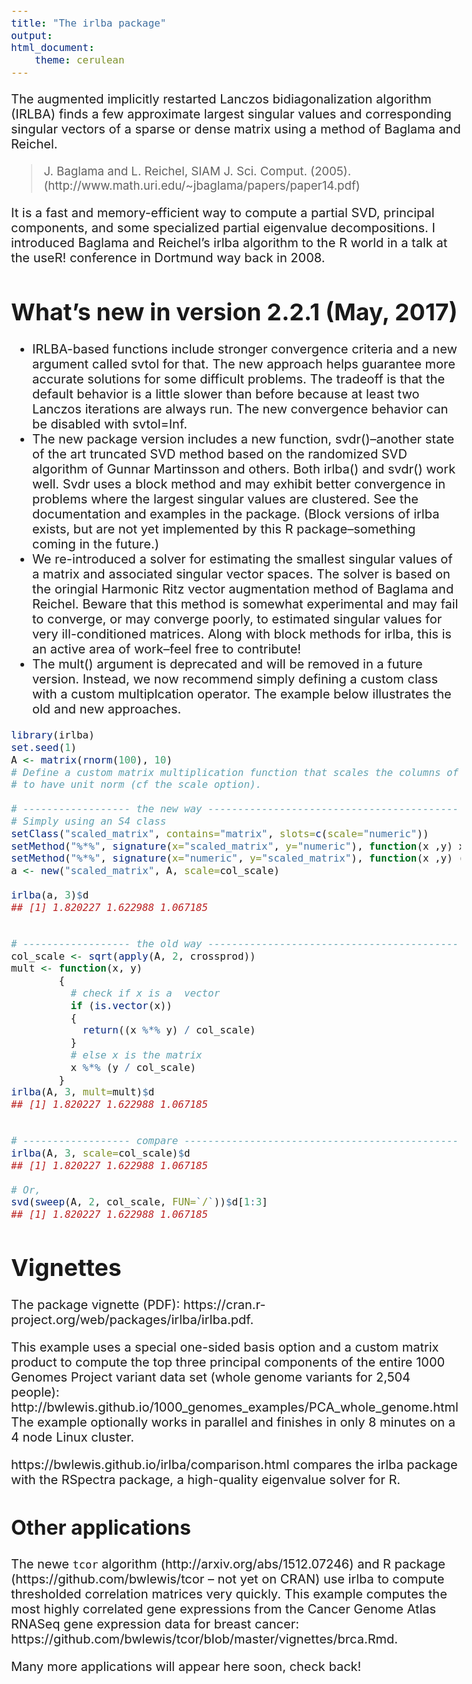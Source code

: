 ```yaml
---
title: "The irlba package"
output:
html_document:
    theme: cerulean
---
```

<style>
body{ font-size: 15pt; }
blockquote{ font-size: 14pt; }
pre{ font-size: 14pt; }
h1{ font-size: 28pt; }
h2,h3,h4,h5,h6{ font-size: 24pt; }
.main-container{ max-width: 85%; }
</style>

The augmented implicitly restarted Lanczos bidiagonalization algorithm (IRLBA)
finds a few approximate largest singular values and corresponding singular
vectors of a sparse or dense matrix using a method of Baglama and Reichel.

> J. Baglama and L. Reichel, SIAM J. Sci. Comput. (2005). (http://www.math.uri.edu/~jbaglama/papers/paper14.pdf)

It is a fast and memory-efficient way to compute a partial SVD, principal
components, and some specialized partial eigenvalue decompositions.  I
introduced Baglama and Reichel's irlba algorithm to the R world in a talk at
the useR! conference in Dortmund way back in 2008.

# What's new in version 2.2.1 (May, 2017)

- IRLBA-based functions include stronger convergence criteria and a new argument called svtol for that. The new approach helps guarantee more accurate solutions for some difficult problems. The tradeoff is that the default behavior is a little slower than before because at least two Lanczos iterations are always run. The new convergence behavior can be disabled with svtol=Inf.
- The new package version includes a new function, svdr()--another state of the art truncated SVD method based on the randomized SVD algorithm of Gunnar Martinsson and others. Both irlba() and svdr() work well. Svdr uses a block method and may exhibit better convergence in problems where the largest singular values are clustered. See the documentation and examples in the package. (Block versions of irlba exists, but are not yet implemented by this R package--something coming in the future.)
- We re-introduced a solver for estimating the smallest singular values of a matrix and associated singular vector spaces. The solver is based on the oringial Harmonic Ritz vector augmentation method of Baglama and Reichel.  Beware that this method is somewhat experimental and may fail to converge, or may converge poorly, to estimated singular values for very ill-conditioned matrices. Along with block methods for irlba, this is an active area of work--feel free to contribute!
- The mult() argument is deprecated and will be removed in a future version. Instead, we now recommend simply defining a custom class with a custom multiplcation operator. The example below illustrates the old and new approaches.

```r
library(irlba)
set.seed(1)
A <- matrix(rnorm(100), 10)
# Define a custom matrix multiplication function that scales the columns of A
# to have unit norm (cf the scale option).

# ------------------ the new way ------------------------------------------
# Simply using an S4 class
setClass("scaled_matrix", contains="matrix", slots=c(scale="numeric"))
setMethod("%*%", signature(x="scaled_matrix", y="numeric"), function(x ,y) x@.Data %*% (y / x@scale))
setMethod("%*%", signature(x="numeric", y="scaled_matrix"), function(x ,y) (x %*% y@.Data) / y@scale)
a <- new("scaled_matrix", A, scale=col_scale)

irlba(a, 3)$d
## [1] 1.820227 1.622988 1.067185


# ------------------ the old way ------------------------------------------
col_scale <- sqrt(apply(A, 2, crossprod))
mult <- function(x, y)
        {
          # check if x is a  vector
          if (is.vector(x))
          {
            return((x %*% y) / col_scale)
          }
          # else x is the matrix
          x %*% (y / col_scale)
        }
irlba(A, 3, mult=mult)$d
## [1] 1.820227 1.622988 1.067185


# ------------------ compare ----------------------------------------------
irlba(A, 3, scale=col_scale)$d
## [1] 1.820227 1.622988 1.067185

# Or,
svd(sweep(A, 2, col_scale, FUN=`/`))$d[1:3]
## [1] 1.820227 1.622988 1.067185
```


# Vignettes

The package vignette (PDF): https://cran.r-project.org/web/packages/irlba/irlba.pdf.

This example uses a special one-sided basis option and a custom matrix product
to compute the top three principal components of the entire 1000 Genomes
Project variant data set (whole genome variants for 2,504 people):
http://bwlewis.github.io/1000_genomes_examples/PCA_whole_genome.html The
example optionally works in parallel and finishes in only 8 minutes on a 4 node
Linux cluster.

https://bwlewis.github.io/irlba/comparison.html compares the irlba package
with the RSpectra package, a high-quality eigenvalue solver for R.

## Other applications

The newe `tcor` algorithm (http://arxiv.org/abs/1512.07246) and R package
(https://github.com/bwlewis/tcor -- not yet on CRAN) use irlba to compute
thresholded correlation matrices very quickly. This example computes the most
highly correlated gene expressions from the Cancer Genome Atlas RNASeq gene
expression data for breast cancer:
https://github.com/bwlewis/tcor/blob/master/vignettes/brca.Rmd.

Many more applications will appear here soon, check back!
